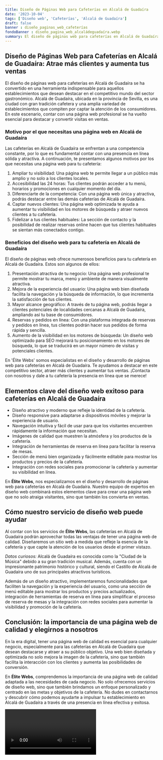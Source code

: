 ```yaml
---
title: Diseño de Páginas Web para Cafeterías en Alcalá de Guadaíra
date: '2023-10-04'
tags: ['Diseño web', 'Cafeterías', 'Alcalá de Guadaíra']
draft: false
banner : diseño_paginas_web_cafeterías
fondoBanner : diseño_pagina_web_alcaládeguadaíra.webp
summary: El diseño de páginas web para cafeterías en Alcalá de Guadaíra se ha convertido en una herramienta indispensable para aquellos establecimientos que desean destacar en el competitivo mundo del sector gastronómico. Alcalá de Guadaíra, ubicada en la provincia de Sevilla, es una ciudad con gran tradición cafetera y una amplia variedad de establecimientos que compiten por captar la atención de los consumidores. En este escenario, contar con una página web profesional se ha vuelto esencial para destacar y convertir visitas en ventas.
---
```


## Diseño de Páginas Web para Cafeterías en Alcalá de Guadaíra: Atrae más clientes y aumenta tus ventas

El diseño de páginas web para cafeterías en Alcalá de Guadaíra se ha convertido en una herramienta indispensable para aquellos establecimientos que desean destacar en el competitivo mundo del sector gastronómico. Alcalá de Guadaíra, ubicada en la provincia de Sevilla, es una ciudad con gran tradición cafetera y una amplia variedad de establecimientos que compiten por captar la atención de los consumidores. En este escenario, contar con una página web profesional se ha vuelto esencial para destacar y convertir visitas en ventas.

### Motivo por el que necesitas una página web en Alcalá de Guadaíra

Las cafeterías en Alcalá de Guadaíra se enfrentan a una competencia constante, por lo que es fundamental contar con una presencia en línea sólida y atractiva. A continuación, te presentamos algunos motivos por los que necesitas una página web para tu cafetería:

1. Ampliar tu visibilidad: Una página web te permite llegar a un público más amplio y no solo a los clientes locales.
2. Accesibilidad las 24 horas: Tus clientes podrán acceder a tu menú, horarios y promociones en cualquier momento del día.
3. Diferenciarte de la competencia: Con una página web única y atractiva, podrás destacar entre las demás cafeterías de Alcalá de Guadaíra.
4. Captar nuevos clientes: Una página web optimizada te ayuda a aumentar tu visibilidad en los motores de búsqueda y atraer nuevos clientes a tu cafetería.
5. Fidelizar a tus clientes habituales: La sección de contacto y la posibilidad de realizar reservas online hacen que tus clientes habituales se sientan más conectados contigo.

### Beneficios del diseño web para tu cafetería en Alcalá de Guadaíra

El diseño de páginas web ofrece numerosos beneficios para tu cafetería en Alcalá de Guadaíra. Estos son algunos de ellos:

1. Presentación atractiva de tu negocio: Una página web profesional te permite mostrar tu marca, menú y ambiente de manera visualmente atractiva.
2. Mejora de la experiencia del usuario: Una página web bien diseñada facilita la navegación y la búsqueda de información, lo que incrementa la satisfacción de tus clientes.
3. Mayor alcance geográfico: A través de tu página web, podrás llegar a clientes potenciales de localidades cercanas a Alcalá de Guadaíra, ampliando así tu base de consumidores.
4. Reservas y pedidos en línea: Con una plataforma integrada de reservas y pedidos en línea, tus clientes podrán hacer sus pedidos de forma rápida y sencilla.
5. Aumento de la visibilidad en los motores de búsqueda: Un diseño web optimizado para SEO mejorará tu posicionamiento en los motores de búsqueda, lo que se traducirá en un mayor número de visitas y potenciales clientes.

En 'Élite Webs' somos especialistas en el diseño y desarrollo de páginas web para cafeterías en Alcalá de Guadaíra. Te ayudamos a destacar en este competitivo sector, atraer más clientes y aumentar tus ventas. ¡Contacta con nosotros y dale a tu cafetería la presencia en línea que se merece!

<GifSeo />

<Cta />

## Elementos clave del diseño web exitoso para cafeterías en Alcalá de Guadaíra

- Diseño atractivo y moderno que refleje la identidad de la cafetería.
- Diseño responsive para adaptarse a dispositivos móviles y mejorar la experiencia de usuario.
- Navegación intuitiva y fácil de usar para que los visitantes encuentren rápidamente la información que necesitan.
- Imágenes de calidad que muestren la atmósfera y los productos de la cafetería.
- Integración de herramientas de reserva en línea para facilitar la reserva de mesas.
- Sección de menú bien organizada y fácilmente editable para mostrar los productos y precios de la cafetería.
- Integración con redes sociales para promocionar la cafetería y aumentar su visibilidad en línea.

En **Élite Webs**, nos especializamos en el diseño y desarrollo de páginas web para cafeterías en Alcalá de Guadaíra. Nuestro equipo de expertos en diseño web combinará estos elementos clave para crear una página web que no solo atraiga visitantes, sino que también los convierta en ventas.

## Cómo nuestro servicio de diseño web puede ayudar

Al contar con los servicios de **Élite Webs**, las cafeterías en Alcalá de Guadaíra podrán aprovechar todas las ventajas de tener una página web de calidad. Diseñaremos un sitio web a medida que refleje la esencia de la cafetería y que capte la atención de los usuarios desde el primer vistazo.

*Datos curiosos:* Alcalá de Guadaíra es conocida como la "Ciudad de la Música" debido a su gran tradición musical. Además, cuenta con un impresionante patrimonio histórico y cultural, siendo el Castillo de Alcalá de Guadaíra uno de sus principales atractivos turísticos.

Además de un diseño atractivo, implementaremos funcionalidades que faciliten la navegación y la experiencia del usuario, como una sección de menú editable para mostrar los productos y precios actualizados, integración de herramientas de reserva en línea para simplificar el proceso de reserva de mesas y la integración con redes sociales para aumentar la visibilidad y promoción de la cafetería.

## Conclusión: la importancia de una página web de calidad y elegirnos a nosotros

En la era digital, tener una página web de calidad es esencial para cualquier negocio, especialmente para las cafeterías en Alcalá de Guadaíra que desean destacarse y atraer a su público objetivo. Una web bien diseñada y optimizada no solo mejora la imagen de la cafetería, sino que también facilita la interacción con los clientes y aumenta las posibilidades de conversión.

En **Élite Webs**, comprendemos la importancia de una página web de calidad adaptada a las necesidades de cada negocio. No solo ofrecemos servicios de diseño web, sino que también brindamos un enfoque personalizado y centrado en las metas y objetivos de la cafetería. No dudes en contactarnos y descubrir cómo podemos ayudarte a impulsar tu establecimiento en Alcalá de Guadaíra a través de una presencia en línea efectiva y exitosa.

<Video />

<CtaBot job='Cafeterías' city='Alcalá de Guadaíra'/>

<Gmaps query='Alcalá de Guadaíra+españa+maps' />